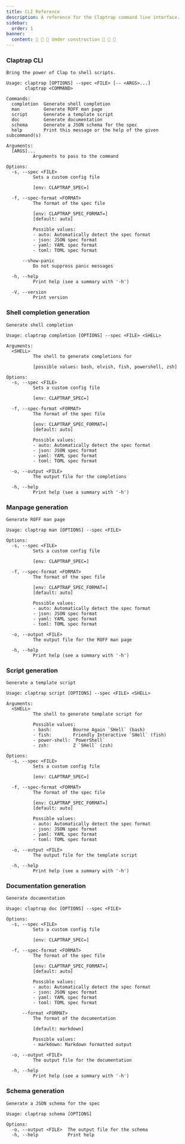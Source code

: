 ```yaml
---
title: CLI Reference
description: A reference for the Claptrap command line interface.
sidebar:
  order: 1
banner:
  content: 🚧 🚧 🚧 Under construction 🚧 🚧 🚧
---
```


### Claptrap CLI

```text
Bring the power of Clap to shell scripts.

Usage: claptrap [OPTIONS] --spec <FILE> [-- <ARGS>...]
       claptrap <COMMAND>

Commands:
  completion  Generate shell completion
  man         Generate ROFF man page
  script      Generate a template script
  doc         Generate documentation
  schema      Generate a JSON schema for the spec
  help        Print this message or the help of the given subcommand(s)

Arguments:
  [ARGS]...
          Arguments to pass to the command

Options:
  -s, --spec <FILE>
          Sets a custom config file

          [env: CLAPTRAP_SPEC=]

  -f, --spec-format <FORMAT>
          The format of the spec file

          [env: CLAPTRAP_SPEC_FORMAT=]
          [default: auto]

          Possible values:
          - auto: Automatically detect the spec format
          - json: JSON spec format
          - yaml: YAML spec format
          - toml: TOML spec format

      --show-panic
          Do not suppress panic messages

  -h, --help
          Print help (see a summary with '-h')

  -V, --version
          Print version
```

### Shell completion generation

```text
Generate shell completion

Usage: claptrap completion [OPTIONS] --spec <FILE> <SHELL>

Arguments:
  <SHELL>
          The shell to generate completions for

          [possible values: bash, elvish, fish, powershell, zsh]

Options:
  -s, --spec <FILE>
          Sets a custom config file

          [env: CLAPTRAP_SPEC=]

  -f, --spec-format <FORMAT>
          The format of the spec file

          [env: CLAPTRAP_SPEC_FORMAT=]
          [default: auto]

          Possible values:
          - auto: Automatically detect the spec format
          - json: JSON spec format
          - yaml: YAML spec format
          - toml: TOML spec format

  -o, --output <FILE>
          The output file for the completions

  -h, --help
          Print help (see a summary with '-h')
```

### Manpage generation

```text
Generate ROFF man page

Usage: claptrap man [OPTIONS] --spec <FILE>

Options:
  -s, --spec <FILE>
          Sets a custom config file

          [env: CLAPTRAP_SPEC=]

  -f, --spec-format <FORMAT>
          The format of the spec file

          [env: CLAPTRAP_SPEC_FORMAT=]
          [default: auto]

          Possible values:
          - auto: Automatically detect the spec format
          - json: JSON spec format
          - yaml: YAML spec format
          - toml: TOML spec format

  -o, --output <FILE>
          The output file for the ROFF man page

  -h, --help
          Print help (see a summary with '-h')
```

### Script generation

```text
Generate a template script

Usage: claptrap script [OPTIONS] --spec <FILE> <SHELL>

Arguments:
  <SHELL>
          The shell to generate template script for

          Possible values:
          - bash:        Bourne Again `SHell` (bash)
          - fish:        Friendly Interactive `SHell` (fish)
          - power-shell: `PowerShell`
          - zsh:         Z `SHell` (zsh)

Options:
  -s, --spec <FILE>
          Sets a custom config file

          [env: CLAPTRAP_SPEC=]

  -f, --spec-format <FORMAT>
          The format of the spec file

          [env: CLAPTRAP_SPEC_FORMAT=]
          [default: auto]

          Possible values:
          - auto: Automatically detect the spec format
          - json: JSON spec format
          - yaml: YAML spec format
          - toml: TOML spec format

  -o, --output <FILE>
          The output file for the template script

  -h, --help
          Print help (see a summary with '-h')
```

### Documentation generation

```text
Generate documentation

Usage: claptrap doc [OPTIONS] --spec <FILE>

Options:
  -s, --spec <FILE>
          Sets a custom config file

          [env: CLAPTRAP_SPEC=]

  -f, --spec-format <FORMAT>
          The format of the spec file

          [env: CLAPTRAP_SPEC_FORMAT=]
          [default: auto]

          Possible values:
          - auto: Automatically detect the spec format
          - json: JSON spec format
          - yaml: YAML spec format
          - toml: TOML spec format

      --format <FORMAT>
          The format of the documentation

          [default: markdown]

          Possible values:
          - markdown: Markdown formatted output

  -o, --output <FILE>
          The output file for the documentation

  -h, --help
          Print help (see a summary with '-h')
```

### Schema generation

```text
Generate a JSON schema for the spec

Usage: claptrap schema [OPTIONS]

Options:
  -o, --output <FILE>  The output file for the schema
  -h, --help           Print help
```
